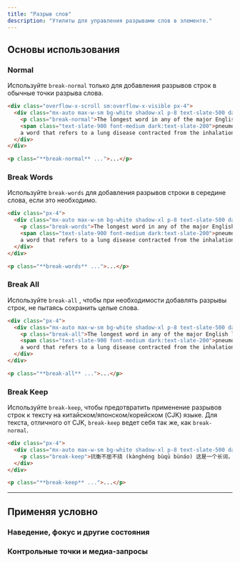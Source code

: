 ```yaml
---
title: "Разрыв слов"
description: "Утилиты для управления разрывами слов в элементе."
---
```




## Основы использования

### Normal

Используйте `break-normal` только для добавления разрывов строк в обычные точки разрыва слова.

```html {{ example: { p: 'none' } }}
<div class="overflow-x-scroll sm:overflow-x-visible px-4">
  <div class="mx-auto max-w-sm bg-white shadow-xl p-8 text-slate-500 dark:bg-slate-800 dark:text-slate-400">
    <p class="break-normal">The longest word in any of the major English language dictionaries is
    <span class="text-slate-900 font-medium dark:text-slate-200">pneumonoultramicroscopicsilicovolcanoconiosis,</span>
    a word that refers to a lung disease contracted from the inhalation of very fine silica particles, specifically from a volcano; medically, it is the same as silicosis.</p>
  </div>
</div>
```

```html
<p class="**break-normal** ...">...</p>
```

### Break Words

Используйте `break-words` для добавления разрывов строки в середине слова, если это необходимо.

```html {{ example: { p: 'none' } }}
<div class="px-4">
  <div class="mx-auto max-w-sm bg-white shadow-xl p-8 text-slate-500 dark:bg-slate-800 dark:text-slate-400">
    <p class="break-words">The longest word in any of the major English language dictionaries is
    <span class="text-slate-900 font-medium dark:text-slate-200">pneumonoultramicroscopicsilicovolcanoconiosis,</span>
    a word that refers to a lung disease contracted from the inhalation of very fine silica particles, specifically from a volcano; medically, it is the same as silicosis.</p>
  </div>
</div>
```

```html
<p class="**break-words** ...">...</p>
```

### Break All

Используйте `break-all` , чтобы при необходимости добавлять разрывы строк, не пытаясь сохранить целые слова.

```html {{ example: { p: 'none' } }}
<div class="px-4">
  <div class="mx-auto max-w-sm bg-white shadow-xl p-8 text-slate-500 dark:bg-slate-800 dark:text-slate-400">
    <p class="break-all">The longest word in any of the major English language dictionaries is
    <span class="text-slate-900 font-medium dark:text-slate-200">pneumonoultramicroscopicsilicovolcanoconiosis,</span>
    a word that refers to a lung disease contracted from the inhalation of very fine silica particles, specifically from a volcano; medically, it is the same as silicosis.</p>
  </div>
</div>
```

```html
<p class="**break-all** ...">...</p>
```

### Break Keep

Используйте `break-keep`, чтобы предотвратить применение разрывов строк к тексту на китайском/японском/корейском (CJK) языке. Для текста, отличного от CJK, `break-keep` ведет себя так же, как `break-normal`.

```html {{ example: { p: 'none' } }}
<div class="px-4">
  <div class="mx-auto max-w-sm bg-white shadow-xl p-8 text-slate-500 dark:bg-slate-800 dark:text-slate-400">
    <p class="break-keep">抗衡不屈不挠 (kànghéng bùqū bùnáo) 这是一个长词，意思是不畏强暴，奋勇抗争，坚定不移，永不放弃。<span class="text-slate-900 font-medium dark:text-slate-200">这个词通常用来描述那些在面对困难和挑战时坚持自己信念的人，</span> 他们克服一切困难，不屈不挠地追求自己的目标。无论遇到多大的挑战，他们都能够坚持到底，不放弃，最终获得胜利。</p>
  </div>
</div>
```

```html
<p class="**break-keep** ...">...</p>
```

---

## <Heading ignore>Применяя условно</Heading>

### <Heading ignore>Наведение, фокус и другие состояния</Heading>

<HoverFocusAndOtherStates defaultClass="break-normal" featuredClass="break-all" element="p" />

### <Heading ignore>Контрольные точки и медиа-запросы</Heading>

<BreakpointsAndMediaQueries defaultClass="break-normal" featuredClass="break-all" element="p" />
